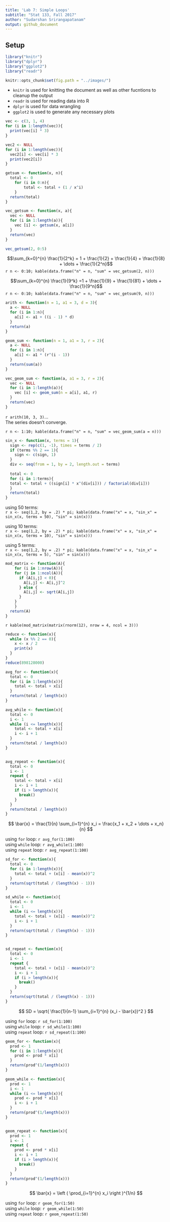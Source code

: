 ```yaml
---
title: 'Lab 7: Simple Loops'
subtitle: "Stat 133, Fall 2017"
author: "Sudarshan Srirangapatanam"
output: github_document
---
```


## Setup

```r
library("knitr")
library("dplyr")
library("ggplot2")
library("readr")

knitr::opts_chunk$set(fig.path = "../images/")
```

+ `knitr` is used for knitting the document as well as other fucntions to cleanup the output
+ `readr` is used for reading data into R
+ `dplyr` is used for data wrangling
+ `ggplot2` is used to generate any necessary plots

```r
vec <- c(3, 1, 4)
for (i in 1:length(vec)){
  print(vec[i] * 3)
}

vec2 <- NULL
for (i in 1:length(vec)){
  vec2[i] <- vec[i] * 3
  print(vec2[i])
}
```

```r
getsum <- function(x, n){
  total <- 0
    for (i in 0:n){
        total <- total + (1 / x^i)
    }
  return(total)
}

vec_getsum <- function(x, a){
  vec <- NULL
  for (i in 1:length(a)){
    vec [i] <- getsum(x, a[i])
  }
  return(vec)
}

vec_getsum(2, 0:5)
```

$$\sum_{k=0}^{n} \frac{1}{2^k} = 1 + \frac{1}{2} + \frac{1}{4} + \frac{1}{8} + \dots + \frac{1}{2^n}$$
`r n <- 0:10; kable(data.frame("n" = n, "sum" = vec_getsum(2, n)))`

$$\sum_{k=0}^{n} \frac{1}{9^k} =1 + \frac{1}{9} + \frac{1}{81} + \dots + \frac{1}{9^n}$$
`r n <- 0:10; kable(data.frame("n" = n, "sum" = vec_getsum(9, n)))`

```r
arith <- function(n = 1, a1 = 3, d = 3){
  a <- NULL
  for (i in 1:n){
    a[i] <- a1 + ((i - 1) * d)
  }
  return(a)
}

geom_sum <- function(n = 1, a1 = 3, r = 2){
  a <- NULL
  for (i in 1:n){
    a[i] <- a1 * (r^(i - 1))
  }
  return(sum(a))
}

vec_geom_sum <- function(a, a1 = 3, r = 2){
  vec <- NULL
  for (i in 1:length(a)){
    vec [i] <- geom_sum(n = a[i], a1, r)
  }
  return(vec)
}
```

`r arith(10, 3, 3)`...<br>
The series doesn't converge.

`r n <- 1:10; kable(data.frame("n" = n, "sum" = vec_geom_sum(a = n)))`

```r
sin_x <- function(x, terms = 1){
  sign <- rep(c(1, -1), times = terms / 2)
  if (terms %% 2 == 1){
    sign <- c(sign, 1)
  }
  div <- seq(from = 1, by = 2, length.out = terms)
  
  total <- 0
  for (i in 1:terms){
  total <- total + ((sign[i] * x^(div[i])) / factorial(div[i]))
  }
  return(total)
}
```

using 50 terms:<br>
`r x <- seq(1,2, by = .2) * pi; kable(data.frame("x" = x, "sin_x" = sin_x(x, terms = 50), "sin" = sin(x)))`

using 10 terms:<br>
`r x <- seq(1,2, by = .2) * pi; kable(data.frame("x" = x, "sin_x" = sin_x(x, terms = 10), "sin" = sin(x)))`

using 5 terms:<br>
`r x <- seq(1,2, by = .2) * pi; kable(data.frame("x" = x, "sin_x" = sin_x(x, terms = 5), "sin" = sin(x)))`

```r
mod_matrix <- function(A){
    for (i in 1:nrow(A)){
    for (j in 1:ncol(A)){
      if (A[i,j] < 0){
        A[i,j] <- A[i,j]^2
      } else {
        A[i,j] <- sqrt(A[i,j])
      }
    }
    }
  return(A)
}
```

`r kable(mod_matrix(matrix(rnorm(12), nrow = 4, ncol = 3)))`

```r
reduce <- function(x){
  while (x %% 2 == 0){
    x <- x / 2
    print(x)
  }
}
reduce(898128000)
```



```r
avg_for <- function(x){
  total <- 0
  for (i in 1:length(x)){
    total <- total + x[i]
  }
  return(total / length(x))
}

avg_while <- function(x){
  total <- 0
  i <- 1
  while (i <= length(x)){
    total <- total + x[i]
    i <- i + 1
  }
  return(total / length(x))
}


avg_repeat <- function(x){
  total <- 0
  i <- 1
  repeat {
    total <- total + x[i]
    i <- i + 1
    if (i > length(x)){
      break()
    }
  }
  return(total / length(x))
}
```

$$ \bar{x} = \frac{1}{n} \sum_{i=1}^{n} x_i = \frac{x_1 + x_2 + \dots + x_n}{n} $$

using `for` loop: `r avg_for(1:100)`<br>
using `while` loop: `r avg_while(1:100)`<br>
using `repeat` loop: `r avg_repeat(1:100)`

```r
sd_for <- function(x){
  total <- 0
  for (i in 1:length(x)){
    total <- total + (x[i] - mean(x))^2
  }
  return(sqrt(total / (length(x) - 1)))
}

sd_while <- function(x){
  total <- 0
  i <- 1
  while (i <= length(x)){
    total <- total + (x[i] - mean(x))^2
    i <- i + 1
  }
  return(sqrt(total / (length(x) - 1)))
}


sd_repeat <- function(x){
  total <- 0
  i <- 1
  repeat {
    total <- total + (x[i] - mean(x))^2
    i <- i + 1
    if (i > length(x)){
      break()
    }
  }
  return(sqrt(total / (length(x) - 1)))
}
```

$$ SD = \sqrt{ \frac{1}{n-1} \sum_{i=1}^{n} (x_i - \bar{x})^2 } $$

using `for` loop: `r sd_for(1:100)`<br>
using `while` loop: `r sd_while(1:100)`<br>
using `repeat` loop: `r sd_repeat(1:100)`

```r
geom_for <- function(x){
  prod <- 1
  for (i in 1:length(x)){
    prod <- prod * x[i]
  }
  return(prod^(1/length(x)))
}

geom_while <- function(x){
  prod <- 1
  i <- 1
  while (i <= length(x)){
    prod <- prod * x[i]
    i <- i + 1
  }
  return(prod^(1/length(x)))
}


geom_repeat <- function(x){
  prod <- 1
  i <- 1
  repeat {
    prod <- prod * x[i]
    i <- i + 1
    if (i > length(x)){
      break()
    }
  }
  return(prod^(1/length(x)))
}
```

$$ \bar{x} = \left ( \prod_{i=1}^{n} x_i \right )^{1/n} $$

using `for` loop: `r geom_for(1:50)`<br>
using `while` loop: `r geom_while(1:50)`<br>
using `repeat` loop: `r geom_repeat(1:50)`


